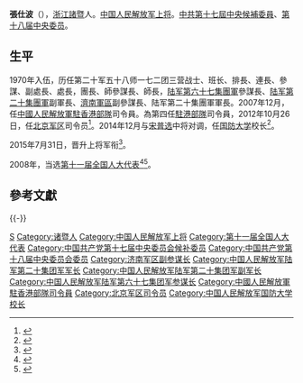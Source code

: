 {{军人
|name = 张仕波
|image name =Lt. Gen. Zhang Shibo 2012.jpg 
|width = 180px
|job = [[中国人民解放军国防大学|中国人民解放军国防大学]]校长
|job2 = 
|period = 
|birthname = 
|other_names = 
|foreign_names =
|english_names =
|Sex = 男
|date of birth = 1952年2月
|place of birth = {{PRC}}[[浙江省|浙江省]][[诸暨县|诸暨县]]
|date of death = 
|place of death = 
|nationality = {{PRC}}
|residence = 
|languages = [[汉语|汉语]]
|force = 
* [[中国人民解放军|中国人民解放军]]
|weight = 
|party = {{CPC}}
|rank = [[File:PLA_General.svg|15px]][[中国人民解放军上将|中国人民解放军上将]]
|spouse = 
|relatives = 
|educate =
|past = 
|work =
|award = 
|rankrecord = 
* 2015年晋升[[中国人民解放军上将|中国人民解放军上将]]军衔
}}
'''張仕波'''（{{bd|1952年|2月||}}），[[浙江省|浙江]][[诸暨市|諸暨]]人。[[中国人民解放军上将|中国人民解放军上将]]。[[中国共产党第十七届中央委员会候补委员列表|中共第十七屆中央候補委員]]、[[中国共产党第十八届中央委员会委员列表|第十八届中央委员]]。

== 生平 ==
1970年入伍，历任第二十军五十八师一七二团三营战士、班长、排長、連長、參謀、副處長、處長，團長、師參謀長、師長，[[中国人民解放军陆军第六十七集团军|陆军第六十七集團軍]]參謀長、[[中国人民解放军陆军第二十集团军|陆军第二十集團軍]]副軍長、[[中国人民解放军济南军区|濟南軍區]]副參謀長、陆军第二十集團軍軍長。2007年12月，任[[中國人民解放軍駐香港部隊|中國人民解放軍駐香港部隊]]司令員。為第四任[[駐港部隊|駐港部隊]]司令員，2012年10月26日，任[[中国人民解放军北京军区|北京军区]]司令员<ref>{{cite web|title=张仕波任北京军区司令员 之前任驻香港部队司令员|url=http://news.xinhuanet.com/politics/2012-10/27/c_113514447.htm|accessdate=2012-10-27|publisher=新华网|archive-date=2015-08-31|archive-url=https://web.archive.org/web/20150831073916/http://news.xinhuanet.com/politics/2012-10/27/c_113514447.htm}}</ref>。2014年12月与[[宋普选|宋普选]]中将对调，任[[中国人民解放军国防大学|国防大学]]校长<ref>{{cite web|title=接替宋普选 张仕波任国防大学校长|url=http://china.caixin.com/2014-12-30/100769663.html|accessdate=2014-12-30|publisher=财新网|archive-date=2015-07-13|archive-url=https://web.archive.org/web/20150713193626/http://china.caixin.com/2014-12-30/100769663.html|dead-url=no}}</ref>。

2015年7月31日，晋升上将军衔<ref>{{cite web|url=http://news.163.com/15/0731/18/AVSE9V3M0001124J.html|title=中央军委在北京举行晋升上将军衔警衔仪式|publisher=网易|accessdate=2015-07-31|archive-date=2015-08-02|archive-url=https://web.archive.org/web/20150802045934/http://news.163.com/15/0731/18/AVSE9V3M0001124J.html|dead-url=no}}</ref>。

2008年，当选[[第十一届全国人民代表大会代表名单|第十一届全国人大代表]]<ref>{{cite news|title=全国人大代表信息-张仕波|url= http://210.82.31.1:8084/delegate/viewDelegate.action?dbid=112856|accessdate=2013-04-05|newspaper=全国人大网|archive-url=https://web.archive.org/web/20140528014609/http://www.npc.gov.cn/delegate/viewDelegate.action?dbid=112856|archive-date=2014-05-28|dead-url=yes}}</ref><ref>{{cite web|author=新华网|title=第十一届全国人大代表|url=http://news.xinhuanet.com/ziliao/2008-03/03/content_7708230.htm?node=36628|publisher=新华网|accessdate=2014-01-07|archive-date=2014-01-10|archive-url=https://web.archive.org/web/20140110211415/http://news.xinhuanet.com/ziliao/2008-03/03/content_7708230.htm?node=36628|dead-url=no}}</ref>。

== 參考文獻 ==
{{Reflist|2}}

{{-}}
{{start box}}
{{s-mil|pla}}
{{s-before|[[宋普选|宋普选]]}}
{{s-title|[[中国人民解放军国防大学|中国人民解放军国防大学]]校长|2014年12月—2017年1月}}
{{s-after|[[郑和_(1958年)|郑和]]}}
{{s-before|[[房峰辉|房峰辉]]}}
{{s-title|[[中国人民解放军北京军区|中国人民解放军北京军区]]司令员|2012年10月—2014年12月}}
{{s-after|[[宋普选|宋普选]]}}
{{s-before|[[王继堂|王继堂]]}}
{{s-title|[[中國人民解放軍駐香港部隊|中國人民解放軍駐香港部隊]]司令员|2007年12月—2012年10月}}
{{s-after|[[王晓军|王晓军]]}}
{{s-before|[[袁家新|袁家新]]}}
{{s-title|[[中国人民解放军陆军第二十集团军|中国人民解放军陆军第二十集团军]]军长|2003年12月—2007年12月}}
{{s-after|[[白建军|白建军]]}}
{{end box}}

{{中国人民解放军北京军区司令员|nocat}}
{{中国人民解放军上将/2015}}
{{中国人民解放军国防大学校长}}

{{DEFAULTSORT:Zhang张}}
[[Category:張姓|S]]
[[Category:诸暨人|Category:诸暨人]]
[[Category:中国人民解放军上将|Category:中国人民解放军上将]]
[[Category:第十一届全国人大代表|Category:第十一届全国人大代表]]
[[Category:中国共产党第十七届中央委员会候补委员|Category:中国共产党第十七届中央委员会候补委员]]
[[Category:中国共产党第十八届中央委员会委员|Category:中国共产党第十八届中央委员会委员]]
[[Category:济南军区副参谋长|Category:济南军区副参谋长]]
[[Category:中国人民解放军陆军第二十集团军军长|Category:中国人民解放军陆军第二十集团军军长]]
[[Category:中国人民解放军陆军第二十集团军副军长|Category:中国人民解放军陆军第二十集团军副军长]]
[[Category:中国人民解放军陆军第六十七集团军参谋长|Category:中国人民解放军陆军第六十七集团军参谋长]]
[[Category:中國人民解放軍駐香港部隊司令員|Category:中國人民解放軍駐香港部隊司令員]]
[[Category:北京军区司令员|Category:北京军区司令员]]
[[Category:中国人民解放军国防大学校长|Category:中国人民解放军国防大学校长]]